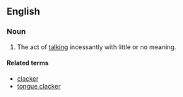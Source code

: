 ==English==

===Noun===
{{en-noun|-|head=[[tongue]] [[clack]]ing}}

# {{context|obsolete|pejorative}} The act of [[talk]]ing incessantly with little or no meaning.

====Related terms====
* [[clacker]]
* [[tongue clacker]]
